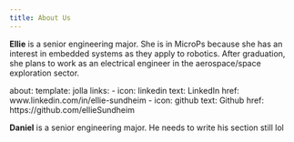 ```yaml
---
title: About Us
---
```


**Ellie** is a senior engineering major. She is in MicroPs because she has an interest in embedded systems as they apply to robotics. After graduation, she plans to work as an electrical engineer in the aerospace/space exploration sector.

about:
    template: jolla
    links:
        - icon: linkedin
          text: LinkedIn
          href: www.linkedin.com/in/ellie-sundheim
        - icon: github
          text: Github
          href: https://github.com/ellieSundheim

**Daniel** is a senior engineering major. He needs to write his section still lol
